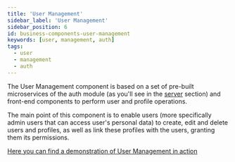 ```yaml
---
title: 'User Management'
sidebar_label: 'User Management'
sidebar_position: 6
id: business-components-user-management
keywords: [user, management, auth]
tags:
  - user
  - management
  - auth
---
```


The User Management component is based on a set of pre-built microservices of the auth module (as you'll see in the [server](../user-management-server) section) and front-end components to perform user and profile operations.

The main point of this component is to enable users (more specifically admin users that can access user's personal data) to create, edit and delete users and profiles, as well as link these profiles with the users, granting them its permissions.

[Here you can find a demonstration of User Management in action](https://genesis.global/marketplace/user-profile-management/)